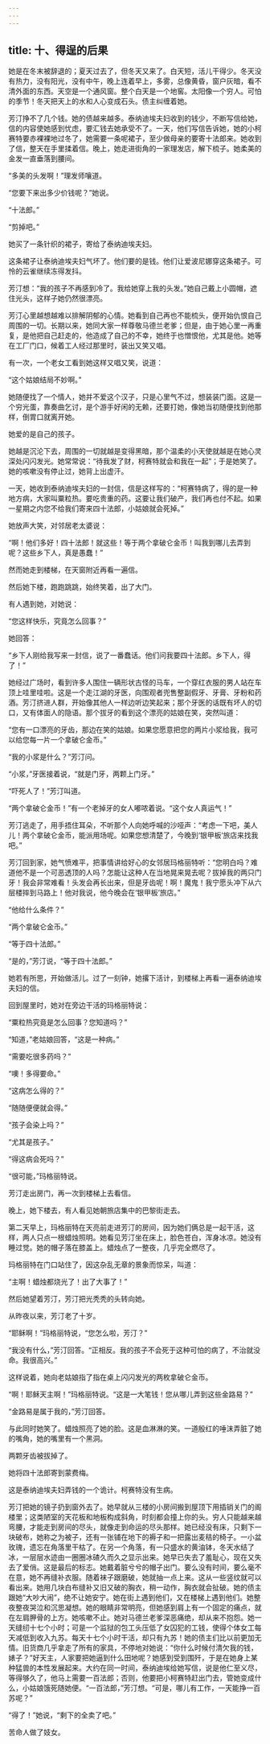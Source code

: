 ```yaml
---
---
---
```

title: 十、得逞的后果
---




她是在冬末被辞退的；夏天过去了，但冬天又来了。白天短，活儿干得少。冬天没有热力，没有阳光，没有中午，晚上连着早上，多雾，总像黄昏，窗户灰暗，看不清外面的东西。天空是一个通风窗。整个白天是一个地窖。太阳像一个穷人。可怕的季节！冬天把天上的水和人心变成石头。债主纠缠着她。

芳汀挣不了几个钱。她的债越来越多。泰纳迪埃夫妇收到的钱少，不断写信给她，信的内容使她感到忧虑，要汇钱去她承受不了。一天，他们写信告诉她，她的小柯赛特要赤裸裸地过冬了，她需要一条呢裙子，至少做母亲的要寄十法郎来。她收到了信，整天在手里揉着信。晚上，她走进街角的一家理发店，解下梳子。她柔美的金发一直垂落到腰间。

“多美的头发啊！”理发师嚷道。

“您要下来出多少价钱呢？”她说。

“十法郎。”

“剪掉吧。”

她买了一条针织的裙子，寄给了泰纳迪埃夫妇。

这条裙子让泰纳迪埃夫妇气坏了。他们要的是钱。他们让爱波尼娜穿这条裙子。可怜的云雀继续冻得发抖。

芳汀想：“我的孩子不再感到冷了。我给她穿上我的头发。”她自己戴上小圆帽，遮住光头，这样子她仍然很漂亮。

芳汀心里越想越难以排解阴郁的心情。她看到自己再也不能梳头，便开始仇恨自己周围的一切。长期以来，她同大家一样尊敬马德兰老爹；但是，由于她心里一再重复，是他把自己赶走的，他造成了自己的不幸，她终于也憎恨他，尤其是他。她等在工厂门口，候着工人经过那里时，装出又笑又唱。

有一次，一个老女工看到她这样又唱又笑，说道：

“这个姑娘结局不妙啊。”

她随便找了一个情人，她并不爱这个汉子，只是心里气不过，想装装门面。这是一个穷光蛋，靠奏曲乞讨，是个游手好闲的无赖，还要打她，像她当初随便找到他那样，倒胃口就离开她。

她爱的是自己的孩子。

她越是沉沦下去，周围的一切就越是变得黑暗，那个温柔的小天使就越是在她心灵深处闪闪发光。她常常说：“待我发了财，柯赛特就会和我在一起”；于是她笑了。她的咳嗽没有停止过，她背上出虚汗。

一天，她收到泰纳迪埃夫妇的一封信，信是这样写的：“柯赛特病了，得的是一种地方病，大家叫粟粒热。要吃贵重的药。这要让我们破产，我们再也付不起。如果一星期之内您不给我们寄来四十法郎，小姑娘就会死掉。”

她放声大笑，对邻居老太婆说：

“啊！他们多好！四十法郎！就这些！等于两个拿破仑金币！叫我到哪儿去弄到呢？这些乡下人，真是愚蠢！”

然而她走到楼梯，在天窗附近再看一遍信。

然后她下楼，跑跑跳跳，始终笑着，出了大门。

有人遇到她，对她说：

“您这样快乐，究竟怎么回事？”

她回答：

“乡下人刚给我写来一封信，说了一番蠢话。他们问我要四十法郎。乡下人，得了！”

她经过广场时，看到许多人围住一辆形状古怪的马车，一个穿红衣服的男人站在车顶上哇里哇啦。这是一个走江湖的牙医，向围观者兜售整副假牙、牙膏、牙粉和药酒。芳汀挤进人群，开始像其他人一样边听边笑起来；那个牙医的话既有坏人的切口，又有体面人的隐语。那个拔牙的看到这个漂亮的姑娘在笑，突然叫道：

“您有一口漂亮的牙齿，那边在笑的姑娘。如果您愿意把您的两片小浆给我，我可以给您每一片一个拿破仑金币。”

“我的小浆是什么？”芳汀问。

“小浆，”牙医接着说，“就是门牙，两颗上门牙。”

“吓死人了！”芳汀叫道。

“两个拿破仑金币！”有一个老掉牙的女人嘟哝着说。“这个女人真运气！”

芳汀逃走了，用手捂住耳朵，不听那个人向她呼喊的沙哑声：“考虑一下吧，美人儿！两个拿破仑金币，能派用场呢。如果您想清楚了，今晚到‘银甲板’旅店来找我吧。”

芳汀回到家，她气愤难平，把事情讲给好心的女邻居玛格丽特听：“您明白吗？难道他不是一个可恶透顶的人吗？怎能让这种人在当地晃来晃去呢？拔掉我的两只门牙！我会非常难看！头发会再长出来，但是牙齿呢！啊！魔鬼！我宁愿头冲下从六层楼摔到马路上！他对我说，他今晚会在‘银甲板’旅店。”

“他给什么条件？”

“两个拿破仑金币。”

“等于四十法郎。”

“是的，”芳汀说，“等于四十法郎。”

她若有所思，开始做活儿。过了一刻钟，她撂下活计，到楼梯上再看一遍泰纳迪埃夫妇的信。

回到屋里时，她对在旁边干活的玛格丽特说：

“粟粒热究竟是怎么回事？您知道吗？”

“知道，”老姑娘回答，“这是一种病。”

“需要吃很多药吗？”

“噢！多得要命。”

“这病怎么得的？”

“随随便便就会得。”

“孩子会染上吗？”

“尤其是孩子。”

“得这病会死吗？”

“很可能，”玛格丽特说。

芳汀走出房门，再一次到楼梯上去看信。

晚上，她下楼去，有人看见她朝旅店集中的巴黎街走去。

第二天早上，玛格丽特在天亮前走进芳汀的房间，因为她们俩总是一起干活，这样，两人只点一根蜡烛照明。她看见芳汀坐在床上，脸色苍白，浑身冰凉。她没有睡过觉。她的帽子落在膝盖上。蜡烛点了一整夜，几乎完全燃尽了。

玛格丽特在门口站住了，因这杂乱无章的景象而惊呆，叫道：

“主啊！蜡烛都烧光了！出了大事了！”

然后她望着芳汀，芳汀把光秃秃的头转向她。

从昨夜以来，芳汀老了十岁。

“耶稣啊！”玛格丽特说，“您怎么啦，芳汀？”

“我没有什么，”芳汀回答。“正相反。我的孩子不会死于这种可怕的病了，不治就没命。我很高兴。”

这样说着，她向老姑娘指了指在桌上闪闪发光的两枚拿破仑金币。

“啊！耶稣天主啊！”玛格丽特说。“这是一大笔钱！您从哪儿弄到这些金路易？”

“金路易是属于我的，”芳汀回答。

与此同时她笑了。蜡烛照亮了她的脸。这是血淋淋的笑。一道殷红的唾沫弄脏了她的嘴角，她的嘴里有一个黑洞。

两颗牙齿被拔掉了。

她将四十法郎寄到蒙费梅。

这是泰纳迪埃夫妇弄钱的一个诡计。柯赛特没有生病。

芳汀把她的镜子扔到窗外去了。她早就从三楼的小房间搬到屋顶下用插销关门的阁楼里；这类陋室的天花板和地板构成斜角，时刻都会撞上你的头。穷人只能越来越弯腰，才能走到房间的尽头，就像走到命运的尽头那样。她已经没有床，只剩下一块破布，她称之为被子，还有一张铺在地下的褥子和一把露出麦秸的椅子。一小盆玫瑰，遗忘在角落里干枯了。在另一个角落，有一只盛水的黄油钵，冬天水结了冰，一层层水迹由一圈圈冰碴久而久之显示出来。她早已失去了羞耻心，现在又失去了爱俏。这是最后的标志。她戴着脏兮兮的帽子出门。要么没有时间，要么毫不在意，她不再缝补衣服。随着袜子跟磨破，她就抽一点上来。这从一些竖纹就可以看出来。她用几块白布缝补又旧又破的胸衣，稍一动作，胸衣就会扯破。她的债主跟她“大吵大闹”，绝不让她安宁。她在街上遇到他们，又在楼梯上遇到他们。她整夜整夜哭泣和沉思凝想。她的眼睛非常明亮，但她感到肩上有一个固定的痛点，就在左肩胛骨的上方。她咳嗽不止。她对马德兰老爹深恶痛绝，却从来不抱怨。她一天缝纫十七个小时；可是一个监狱的包工头压低了女囚犯的工钱，使得个体女工每天减低到收入九苏。每天十七个小时干活，却只有九苏！她的债主们比以前更加无情。旧货商几乎拿走了所有的家具，不停地对她说：“你什么时候付清欠我的钱，婊子？”好天主，人家要把她逼到什么田地呢？她感到受到围歼，于是在她身上某种猛兽的本性发展起来。大约在同一时间，泰纳迪埃给她写信，说是他仁至义尽，等得够久了，他马上需要一百法郎；否则，他要把小柯赛特赶出门去，管她变成什么，小姑娘饿死随她便。“一百法郎，”芳汀想。“可是，哪儿有工作，一天能挣一百苏呢？”

“得了！”她说，“剩下的全卖了吧。”

苦命人做了妓女。